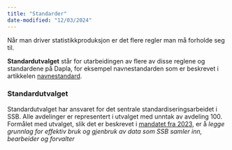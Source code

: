 ```yaml
---
title: "Standarder"
date-modified: "12/03/2024"
---
```


Når man driver statistikkproduksjon er det flere regler man må forholde seg til.

**Standardutvalget** står for utarbeidingen av flere av disse reglene og standardene på Dapla, for eksempel navnestandarden som er beskrevet i artikkelen [navnestandard](navnestandard.qmd).

### Standardutvalget

Standardutvalget har ansvaret for det sentrale standardiseringsarbeidet i SSB. Alle avdelinger er representert i utvalget med unntak av avdeling 100. Formålet med utvalget, slik det er beskrevet i [mandatet fra 2023](https://ssbno.sharepoint.com/sites/Internedokumenter/Delte%20dokumenter/Forms/AllItems.aspx?id=%2Fsites%2FInternedokumenter%2FDelte%20dokumenter%2FInterne%20dokumenter%202023%2F2023%2D15%20Mandat%20standardutvalget%2Epdf&parent=%2Fsites%2FInternedokumenter%2FDelte%20dokumenter%2FInterne%20dokumenter%202023), er å *legge grunnlag for effektiv bruk og gjenbruk av data som SSB samler inn, bearbeider
og forvalter*